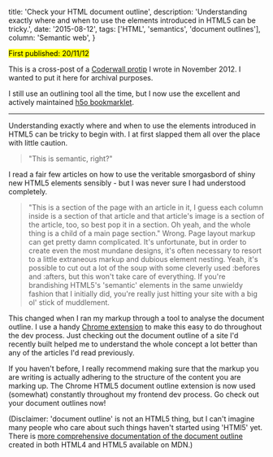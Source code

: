   title: 'Check your HTML document outline',
  description:
    'Understanding exactly where and when to use the elements introduced in HTML5 can be tricky.',
  date: '2015-08-12',
  tags: ['HTML', 'semantics', 'document outlines'],
  column: 'Semantic web',
}

<mark>First published: 20/11/12</mark>

This is a cross-post of a [Coderwall protip](https://coderwall.com/p/fwybka/check-your-html-document-outline) I wrote in November 2012. I wanted to put it here for archival purposes.

I still use an outlining tool all the time, but I now use the excellent and actively maintained [h5o bookmarklet](https://h5o.github.io).

---

Understanding exactly where and when to use the elements introduced in HTML5 can be tricky to begin with. I at first slapped them all over the place with little caution.

> "This is semantic, right?"

I read a fair few articles on how to use the veritable smorgasbord of shiny new HTML5 elements sensibly - but I was never sure I had understood completely.

> "This is a section of the page with an article in it, I guess each column inside is a section of that article and that article's image is a section of the article, too, so best pop it in a section. Oh yeah, and the whole thing is a child of a main page section."
> Wrong. Page layout markup can get pretty damn complicated. It's unfortunate, but in order to create even the most mundane designs, it's often necessary to resort to a little extraneous markup and dubious element nesting. Yeah, it's possible to cut out a lot of the soup with some cleverly used :befores and :afters, but this won't take care of everything. If you're brandishing HTML5's 'semantic' elements in the same unwieldy fashion that I initially did, you're really just hitting your site with a big ol' stick of muddlement.

This changed when I ran my markup through a tool to analyse the document outline. I use a handy [Chrome extension](https://chrome.google.com/webstore/detail/html5-outliner/afoibpobokebhgfnknfndkgemglggomo) to make this easy to do throughout the dev process. Just checking out the document outline of a site I'd recently built helped me to understand the whole concept a lot better than any of the articles I'd read previously.

If you haven't before, I really recommend making sure that the markup you are writing is actually adhering to the structure of the content you are marking up. The Chrome HTML5 document outline extension is now used (somewhat) constantly throughout my frontend dev process. Go check out your document outlines now!

(Disclaimer: 'document outline' is not an HTML5 thing, but I can't imagine many people who care about such things haven't started using 'HTMl5' yet. There is [more comprehensive documentation of the document outline](https://developer.mozilla.org/en-US/docs/Sections_and_Outlines_of_an_HTML5_document) created in both HTML4 and HTML5 available on MDN.)
